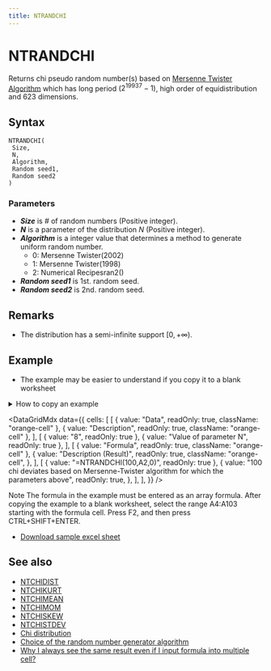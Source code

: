 ```yaml
---
title: NTRANDCHI
---
```



# NTRANDCHI

Returns chi pseudo random number(s) based on [Mersenne Twister Algorithm](/docs/glossary#mersenne-twister-algorithm) which has long period ($2^{19937}-1$), high order of equidistribution and 623 dimensions.

## Syntax

```excel
NTRANDCHI(
 Size,
 N,
 Algorithm,
 Random seed1,
 Random seed2
)
```

### Parameters

- **_Size_** is # of random numbers (Positive integer).
- **_N_** is a parameter of the distribution $N$ (Positive integer).
- **_Algorithm_** is a integer value that determines a method to generate uniform random number.
  - 0: Mersenne Twister(2002)
  - 1: Mersenne Twister(1998)
  - 2: Numerical Recipesran2()
- **_Random seed1_** is 1st. random seed.
- **_Random seed2_** is 2nd. random seed.

## Remarks

- The distribution has a semi-infinite support $[0,+\infty)$.

## Example

- The example may be easier to understand if you copy it to a blank worksheet

<details>
  <summary>How to copy an example</summary>

1.  Create a blank workbook or worksheet.
2.  Select the example in the Help topic.

    **Note**  Do not select the row or column headers.

    ![Selecting an example from Help](./../../../assets/functions/HowToCopy.png)

    Selecting an example from Help

3.  Press CTRL+C.
4.  In the worksheet, select cell A1, and press CTRL+V.
5.  To switch between viewing the results and viewing the formulas that return the results, press CTRL+` (grave accent), or on the **Tools** menu, point to **Formula Auditing**, and then click **Formula Auditing Mode**.

</details>

<DataGridMdx
  data={{
    cells: [
      [
        { value: "Data", readOnly: true, className: "orange-cell" },
        { value: "Description", readOnly: true, className: "orange-cell" },
      ],
      [
        { value: "8", readOnly: true },
        { value: "Value of parameter N", readOnly: true },
      ],
      [
        { value: "Formula", readOnly: true, className: "orange-cell" },
        {
          value: "Description (Result)",
          readOnly: true,
          className: "orange-cell",
        },
      ],
      [
        { value: "=NTRANDCHI(100,A2,0)", readOnly: true },
        {
          value:
            "100 chi deviates based on Mersenne-Twister algorithm for which the parameters above",
          readOnly: true,
        },
      ],
    ],
  }}
/>

Note The formula in the example must be entered as an array formula. After copying the example to a blank worksheet, select the range A4:A103 starting with the formula cell. Press F2, and then press CTRL+SHIFT+ENTER.

- [Download sample excel sheet](./../../../assets/NtRand1.zip)

## See also

- [NTCHIDIST](../../02-distribution-functions/010-ntchidist.mdx)
- [NTCHIKURT](../../02-distribution-functions/012-ntchikurt.mdx)
- [NTCHIMEAN](../../02-distribution-functions/013-ntchimean.mdx)
- [NTCHIMOM](../../02-distribution-functions/014-ntchimom.mdx)
- [NTCHISKEW](../../02-distribution-functions/015-ntchiskew.mdx)
- [NTCHISTDEV](../../02-distribution-functions/016-ntchistdev.mdx)
- [Chi distribution](../../../05-gallery-of-distributions/chi-distribution.mdx)
- [Choice of the random number generator algorithm](/docs/glossary#choice-of-the-random-number-generator-algorithm)
- [Why I always see the same result even if I input formula into multiple cell?](/docs/faq#why-i-always-see-the-same-result-even-if-i-input-formula-into-multiple-cell)
